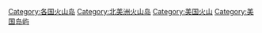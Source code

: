 [[Category:各国火山岛‎|Category:各国火山岛‎]]
[[Category:北美洲火山岛‎|Category:北美洲火山岛‎]]
[[Category:美国火山|Category:美国火山]]
[[Category:美国岛屿|Category:美国岛屿]]